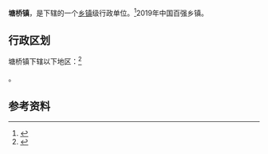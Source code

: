 {{Otheruses|other=1952年建立的塘桥镇|塘桥街道}}

{{中国乡级行政区|32/05/82/101/000}}

'''塘桥镇'''，是{{PRC admin/fullname|32/05/82/101/000|3}}下辖的一个[[乡镇|乡镇]]级行政单位。<ref>{{PRC admin/ref sgc|{{PRC admin/parent|32/05/82/101/000}}}}</ref>2019年中国百强乡镇。

== 行政区划 ==

塘桥镇下辖以下地区：<ref>{{PRC admin/ref sgc|32/05/82/101/000}}</ref>

{{PRC admin/children|32/05/82/101/000}}。


==参考资料==
{{reflist}}

{{PRC admin/navcat|32/05/82/101/000}}